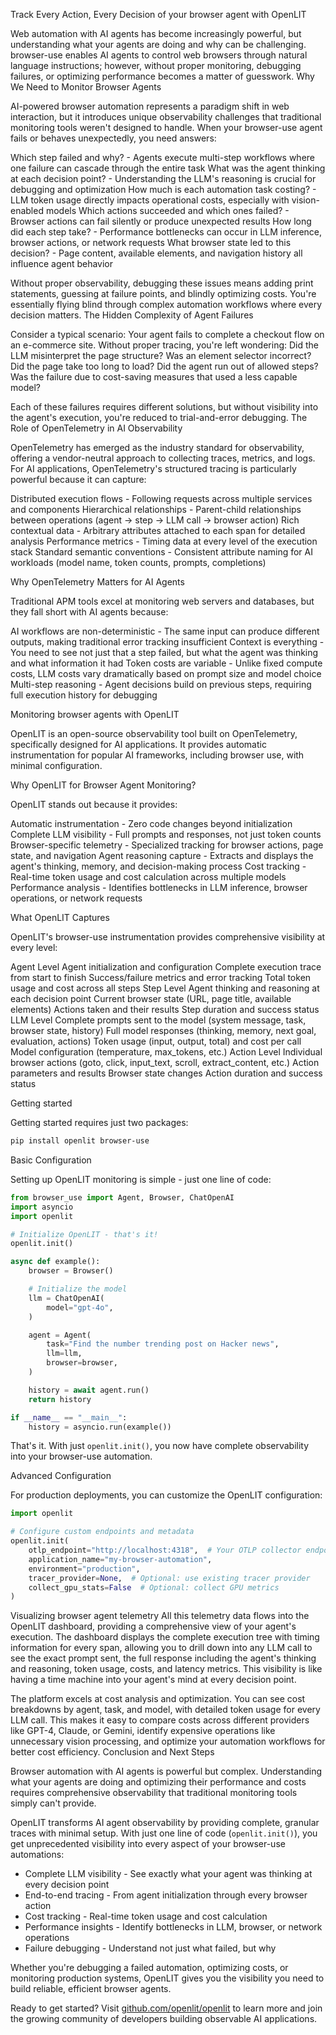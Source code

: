 Track Every Action, Every Decision of your browser agent with OpenLIT

Web automation with AI agents has become increasingly powerful, but understanding what your agents are doing and why can be challenging. browser-use enables AI agents to control web browsers through natural language instructions; however, without proper monitoring, debugging failures, or optimizing performance becomes a matter of guesswork.
Why We Need to Monitor Browser Agents

AI-powered browser automation represents a paradigm shift in web interaction, but it introduces unique observability challenges that traditional monitoring tools weren't designed to handle. When your browser-use agent fails or behaves unexpectedly, you need answers:

Which step failed and why? - Agents execute multi-step workflows where one failure can cascade through the entire task
What was the agent thinking at each decision point? - Understanding the LLM's reasoning is crucial for debugging and optimization
How much is each automation task costing? - LLM token usage directly impacts operational costs, especially with vision-enabled models
Which actions succeeded and which ones failed? - Browser actions can fail silently or produce unexpected results
How long did each step take? - Performance bottlenecks can occur in LLM inference, browser actions, or network requests
What browser state led to this decision? - Page content, available elements, and navigation history all influence agent behavior

Without proper observability, debugging these issues means adding print statements, guessing at failure points, and blindly optimizing costs. You're essentially flying blind through complex automation workflows where every decision matters.
The Hidden Complexity of Agent Failures

Consider a typical scenario: Your agent fails to complete a checkout flow on an e-commerce site. Without proper tracing, you're left wondering:
Did the LLM misinterpret the page structure?
Was an element selector incorrect?
Did the page take too long to load?
Did the agent run out of allowed steps?
Was the failure due to cost-saving measures that used a less capable model?

Each of these failures requires different solutions, but without visibility into the agent's execution, you're reduced to trial-and-error debugging.
The Role of OpenTelemetry in AI Observability

OpenTelemetry has emerged as the industry standard for observability, offering a vendor-neutral approach to collecting traces, metrics, and logs. For AI applications, OpenTelemetry's structured tracing is particularly powerful because it can capture:

Distributed execution flows - Following requests across multiple services and components
Hierarchical relationships - Parent-child relationships between operations (agent → step → LLM call → browser action)
Rich contextual data - Arbitrary attributes attached to each span for detailed analysis
Performance metrics - Timing data at every level of the execution stack
Standard semantic conventions - Consistent attribute naming for AI workloads (model name, token counts, prompts, completions)

Why OpenTelemetry Matters for AI Agents

Traditional APM tools excel at monitoring web servers and databases, but they fall short with AI agents because:

AI workflows are non-deterministic - The same input can produce different outputs, making traditional error tracking insufficient
Context is everything - You need to see not just that a step failed, but what the agent was thinking and what information it had
Token costs are variable - Unlike fixed compute costs, LLM costs vary dramatically based on prompt size and model choice
Multi-step reasoning - Agent decisions build on previous steps, requiring full execution history for debugging

Monitoring browser agents with OpenLIT

OpenLIT is an open-source observability tool built on OpenTelemetry, specifically designed for AI applications. It provides automatic instrumentation for popular AI frameworks, including browser use, with minimal configuration.

Why OpenLIT for Browser Agent Monitoring?

OpenLIT stands out because it provides:

Automatic instrumentation - Zero code changes beyond initialization
Complete LLM visibility - Full prompts and responses, not just token counts
Browser-specific telemetry - Specialized tracking for browser actions, page state, and navigation
Agent reasoning capture - Extracts and displays the agent's thinking, memory, and decision-making process
Cost tracking - Real-time token usage and cost calculation across multiple models
Performance analysis - Identifies bottlenecks in LLM inference, browser operations, or network requests

What OpenLIT Captures

OpenLIT's browser-use instrumentation provides comprehensive visibility at every level:

Agent Level
Agent initialization and configuration
Complete execution trace from start to finish
Success/failure metrics and error tracking
Total token usage and cost across all steps
Step Level
Agent thinking and reasoning at each decision point
Current browser state (URL, page title, available elements)
Actions taken and their results
Step duration and success status
LLM Level
Complete prompts sent to the model (system message, task, browser state, history)
Full model responses (thinking, memory, next goal, evaluation, actions)
Token usage (input, output, total) and cost per call
Model configuration (temperature, max_tokens, etc.)
Action Level
Individual browser actions (goto, click, input_text, scroll, extract_content, etc.)
Action parameters and results
Browser state changes
Action duration and success status

Getting started

Getting started requires just two packages:

```bash
pip install openlit browser-use
```
Basic Configuration

Setting up OpenLIT monitoring is simple - just one line of code:

```python
from browser_use import Agent, Browser, ChatOpenAI
import asyncio
import openlit

# Initialize OpenLIT - that's it!
openlit.init()

async def example():
    browser = Browser()

    # Initialize the model
    llm = ChatOpenAI(
        model="gpt-4o",
    )

    agent = Agent(
        task="Find the number trending post on Hacker news",
        llm=llm,
        browser=browser,
    )

    history = await agent.run()
    return history

if __name__ == "__main__":
    history = asyncio.run(example())
```

That's it. With just `openlit.init()`, you now have complete observability into your browser-use automation.

Advanced Configuration

For production deployments, you can customize the OpenLIT configuration:

```python
import openlit

# Configure custom endpoints and metadata
openlit.init(
    otlp_endpoint="http://localhost:4318",  # Your OTLP collector endpoint
    application_name="my-browser-automation",
    environment="production",
    tracer_provider=None,  # Optional: use existing tracer provider
    collect_gpu_stats=False  # Optional: collect GPU metrics
)
```
Visualizing browser agent telemetry
​​All this telemetry data flows into the OpenLIT dashboard, providing a comprehensive view of your agent's execution. The dashboard displays the complete execution tree with timing information for every span, allowing you to drill down into any LLM call to see the exact prompt sent, the full response including the agent's thinking and reasoning, token usage, costs, and latency metrics. This visibility is like having a time machine into your agent's mind at every decision point.

The platform excels at cost analysis and optimization. You can see cost breakdowns by agent, task, and model, with detailed token usage for every LLM call. This makes it easy to compare costs across different providers like GPT-4, Claude, or Gemini, identify expensive operations like unnecessary vision processing, and optimize your automation workflows for better cost efficiency.
Conclusion and Next Steps

Browser automation with AI agents is powerful but complex. Understanding what your agents are doing and optimizing their performance and costs requires comprehensive observability that traditional monitoring tools simply can't provide.

OpenLIT transforms AI agent observability by providing complete, granular traces with minimal setup. With just one line of code (`openlit.init()`), you get unprecedented visibility into every aspect of your browser-use automations:

- Complete LLM visibility - See exactly what your agent was thinking at every decision point
- End-to-end tracing - From agent initialization through every browser action
- Cost tracking - Real-time token usage and cost calculation
- Performance insights - Identify bottlenecks in LLM, browser, or network operations
- Failure debugging - Understand not just what failed, but why


Whether you're debugging a failed automation, optimizing costs, or monitoring production systems, OpenLIT gives you the visibility you need to build reliable, efficient browser agents.

Ready to get started? Visit [github.com/openlit/openlit](https://github.com/openlit/openlit) to learn more and join the growing community of developers building observable AI applications.


